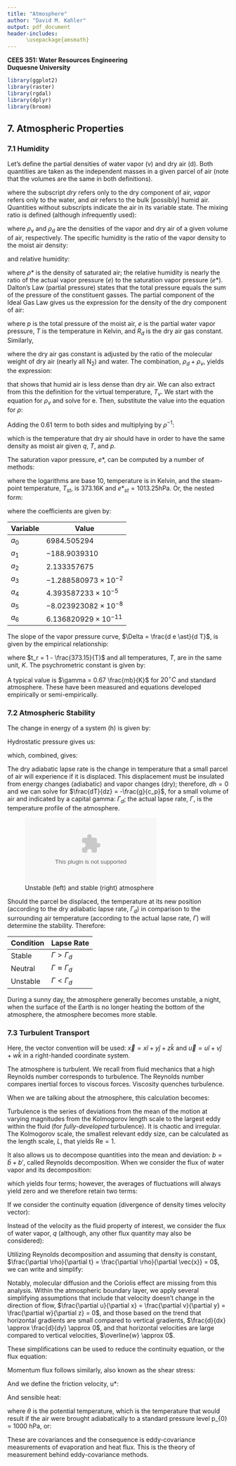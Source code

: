 ```yaml
---
title: "Atmosphere"
author: "David M. Kahler"
output: pdf_document
header-includes: 
      \usepackage{amsmath}
---
```

**CEES 351: Water Resources Engineering**  
**Duquesne University**  

```r
library(ggplot2)
library(raster)
library(rgdal)
library(dplyr)
library(broom)
```

## 7. Atmospheric Properties  
### 7.1 Humidity  
Let’s define the partial densities of water vapor (v) and dry air (d).  Both quantities are taken as the independent masses in a given parcel of air (note that the volumes are the same in both definitions).  

\begin{equation}
\rho_v = \frac{m_{vapor}}{\mathrm{V\llap{--}}_{air}}  
\end{equation}  

\begin{equation}
\rho_d = \frac{m_{dry}}{\mathrm{V\llap{--}}_{air}}  
\end{equation}  

where the subscript *dry* refers only to the dry component of air, *vapor* refers only to the water, and *air* refers to the bulk [possibly] humid air.  Quantities without subscripts indicate the air in its variable state.  The mixing ratio is defined (although infrequently used):  

\begin{equation}
m = \frac{\rho_v}{\rho_d} = \frac{m_{vapor}}{m_{dry}} 
\end{equation}  

where $\rho_v$ and $\rho_d$ are the densities of the vapor and dry air of a given volume of air, respectively.  The specific humidity is the ratio of the vapor density to the moist air density:  

\begin{equation}
q\ = \frac{\rho_v}{\rho}  
\end{equation}  

and relative humidity:  

\begin{equation}
r\ = \frac{\rho_v}{\rho \ast} \approx\ \frac{e}{e \ast}  
\end{equation}  

where $\rho \ast$ is the density of saturated air; the relative humidity is nearly the ratio of the actual vapor pressure ($e$) to the saturation vapor pressure ($e \ast$).  Dalton’s Law (partial pressure) states that the total pressure equals the sum of the pressure of the constituent gasses.  The partial component of the Ideal Gas Law gives us the expression for the density of the dry component of air:  

\begin{equation}
\rho_d = \frac{p-e}{R_d T}
\end{equation}  

where $p$ is the total pressure of the moist air, $e$ is the partial water vapor pressure, $T$ is the temperature in Kelvin, and $R_d$ is the dry air gas constant.  Similarly,  

\begin{equation}
\rho_v = \frac{0.622 e}{R_d T}
\end{equation}  

where the dry air gas constant is adjusted by the ratio of the molecular weight of dry air (nearly all $\mathrm{N}_2$) and water.  The combination, $\rho_d + \rho_v$, yields the expression:  

\begin{equation}
\rho = \frac{p-0.378e}{R_d T}
\end{equation}  

that shows that humid air is less dense than dry air.  We can also extract from this the definition for the virtual temperature, $T_v$.  We start with the equation for $\rho_v$ and solve for e.  Then, substitute the value into the equation for $\rho$:  

\begin{equation}
\frac{R_d T \rho_v}{0.622} = e
\end{equation}  

\begin{equation}
\rho = \frac{p}{R_d T} - \frac{0.378}{R_d T} \cdot \frac{R_d T \rho_v}{0.622}
\end{equation}  

\begin{equation}
\rho = \frac{p}{R_d T} - 0.61 \rho_v
\end{equation}  

Adding the 0.61 term to both sides and multiplying by $\rho^{-1}$:  

\begin{equation}
1 + 0.61 \frac{\rho_v}{\rho} = \frac{p}{\rho R_d T}
\end{equation}  

\begin{equation}
p = \rho T R_d (1 + 0.61 q)
\end{equation}  

\begin{equation}
T_v = T (1 + 0.61 q)
\end{equation}  

which is the temperature that dry air should have in order to have the same density as moist air given $q$, $T$, and $p$.  

The saturation vapor pressure, $e \ast$, can be computed by a number of methods:  

\begin{multline}
\log_{10} e \ast\ = 7.90298 (\frac{T_{st}}{T} - 1) + 5.02808 \log_{10} (\frac{T_{st}}{T}) - 1.3816 \times 10^{-7}  (10^{11.344 (1 - \frac{T}{T_{st}})} - 1) + 
\\ 8.1328 \times 10^{-3} (10^{-3.19149 (\frac{T_{st}}{T} - 1)} - 1) + \log_{10} e \ast_st
\end{multline}  

where the logarithms are base 10, temperature is in Kelvin, and the steam-point temperature, $T_{st}$, is 373.16K and $e \ast_{st} = 1013.25 \mathrm{hPa}$.  Or, the nested form:

\begin{equation}
e \ast = a_0 + T ( a_1 + T ( a_2 + T ( a_3 + T (a_4 + T (a_5 + T a_6)))))
\end{equation}  

where the coefficients are given by:  

|Variable|Value|
|---|---|
|$a_0$|$6984.505294$|
|$a_1$|$-188.9039310$|
|$a_2$|$2.133357675$|
|$a_3$|$-1.288580973 \times 10^{-2}$|
|$a_4$|$4.393587233 \times 10^{-5}$|
|$a_5$|$-8.023923082 \times 10^{-8}$|
|$a_6$|$6.136820929 \times 10^{-11}$|  

The slope of the vapor pressure curve, $\Delta = \frac{d e \ast}{d T}$, is given by the empirical relationship:  

\begin{equation}
\Delta = \frac{d e \ast}{d T} = \frac{373.15 e \ast}{T^2} (13.3185-3.952 t_r - 1.9335 t_r^2 - 0.5196 t_r^3)  
\end{equation}  

where $t_r = 1 - \frac{373.15}{T}$ and all temperatures, $T$, are in the same unit, $K$.  The psychrometric constant is given by:

\begin{equation}
\gamma = 4.9289 \times 10^{-7} T{2} + 3.4717 \times 10^{-4} T + 0.51443  
\end{equation}  

A typical value is $\gamma = 0.67 \frac{mb}{K}$ for $20^\circ C$ and standard atmosphere.  These have been measured and equations developed empirically or semi-empirically.

### 7.2 Atmospheric Stability  
The change in energy of a system (h) is given by:  

\begin{equation}
dh = c_p dT - \alpha dp
\end{equation}  

Hydrostatic pressure gives us:  

\begin{equation}
dp = -\rho g dz
\end{equation}  

which, combined, gives:  

\begin{equation}
dh = c_p  dT + \rho g \alpha dz
\end{equation}  

The dry adiabatic lapse rate is the change in temperature that a small parcel of air will experience if it is displaced.  This displacement must be insulated from energy changes (adiabatic) and vapor changes (dry); therefore, $dh = 0$ and we can solve for $\frac{dT}{dz} = -\frac{g}{c_p}$, for a small volume of air and indicated by a capital gamma: $\Gamma_{d}$; the actual lapse rate, $\Gamma$, is the temperature profile of the atmosphere.  

![Unstable (left) and stable (right) atmosphere](figures/atm_stable.eps)  

Should the parcel be displaced, the temperature at its new position (according to the dry adiabatic lapse rate, $\Gamma_d$) in comparison to the surrounding air temperature (according to the actual lapse rate, $\Gamma$) will determine the stability.  Therefore:  

|Condition |Lapse Rate |  
|---|---|  
|Stable   |$\Gamma > \Gamma_d$      |  
|Neutral  |$\Gamma \approx \Gamma_d$  |  
|Unstable |$\Gamma < \Gamma_d$      |  

During a sunny day, the atmosphere generally becomes unstable, a night, when the surface of the Earth is no longer heating the bottom of the atmosphere, the atmosphere becomes more stable.  

### 7.3 Turbulent Transport  
Here, the vector convention will be used: $\vec{x} = x \hat{i} + y \hat{j} + z \hat{k}$ and $\vec{u} = u \hat{i} + v \hat{j} + w \hat{k}$ in a right-handed coordinate system.  

The atmosphere is turbulent.  We recall from fluid mechanics that a high Reynolds number corresponds to turbulence.  The Reynolds number compares inertial forces to viscous forces.  Viscosity quenches turbulence.  

\begin{equation}
\mathrm{Re} = \frac{\rho u L}{\mu} = \frac{u L}{\nu}
\end{equation}  

When we are talking about the atmosphere, this calculation becomes:

\begin{equation}
\mathrm{Re} = \frac{1.255\ u\ L}{1.983 \times 10^{-5}} = 6.329 \times 10^{4}\ u\ L  
\end{equation}  

Turbulence is the series of deviations from the mean of the motion at varying magnitudes from the Kolmogorov length scale to the largest eddy within the fluid (for *fully-developed* turbulence).  It is chaotic and irregular.  The Kolmogorov scale, the smallest relevant eddy size, can be calculated as the length scale, $L$, that yields $\mathrm{Re} = 1$.  

It also allows us to decompose quantities into the mean and deviation: $b = \bar{b} + b'$, called Reynolds decomposition.  When we consider the flux of water vapor and its decomposition:  

\begin{equation}
F = \rho q \vec{u}
\end{equation}  

\begin{equation}
F = \rho (\bar{q} + q') (\overline{\vec{u}} + \vec{u}')
\end{equation}  

which yields four terms; however, the averages of fluctuations will always yield zero and we therefore retain two terms:  

\begin{equation}
F = \rho (\overline{\vec{u} q} + \overline{\vec{u}' q'})
\end{equation}  

If we consider the continuity equation (divergence of density times velocity vector):  

\begin{equation}
\frac{\partial \rho}{\partial t} + \nabla \cdot (\rho \vec{u}) = 0  
\end{equation}  

Instead of the velocity as the fluid property of interest, we consider the flux of water vapor, $q$ (although, any other flux quantity may also be considered):  

\begin{equation}
\frac{\partial \rho q}{\partial t} + \frac{\partial \rho q u}{\partial x} + \frac{\partial \rho q v}{\partial y} + \frac{\partial \rho q w}{\partial z} = 0  
\end{equation}  

Utilizing Reynolds decomposition and assuming that density is constant, $\frac{\partial \rho}{\partial t} = \frac{\partial \rho}{\partial \vec{x}} = 0$, we can write and simplify:  

\begin{equation}
\frac{\partial (\overline{q} + q')}{\partial t} + \frac{\partial (\overline{q} + q') (\overline{u} + u')}{\partial x} + \frac{\partial (\overline{q} + q') (\overline{v} + v')}{\partial y} + \frac{\partial (\overline{q} + q') (\overline{w} + w')}{\partial z} = 0  
\end{equation}  

\begin{equation}
\ldots + \frac{\partial (\overline{\overline{q} \overline{u}} + \overline{\overline{q} u'} + \overline{q' \overline{u}} + \overline{q' u'})}{\partial x} + \ldots = 0  
\end{equation}  

\begin{equation}
\ldots + \frac{\partial (\overline{\overline{q} \overline{u}} + \overline{q' u'})}{\partial x} + \ldots = 0  
\end{equation}  

\begin{equation}
\ldots + \overline{u} \frac{\partial \overline{q}}{\partial x} + \overline{q} \frac{\partial \overline{u}}{\partial x} + \frac{\partial \overline{q' u'}}{\partial x} + \ldots = 0  
\end{equation}  

\begin{equation}
\ldots + \overline{u} \frac{\partial \overline{q}}{\partial x} + \frac{\partial \overline{q' u'}}{\partial x} + \ldots = 0  
\end{equation}  

\begin{equation}
\frac{\partial \overline{q}}{\partial t} + \overline{u} \frac{\partial \overline{q}}{\partial x} + \overline{v} \frac{\partial \overline{q}}{\partial y} + \overline{w} \frac{\partial \overline{q}}{\partial z} + \frac{\partial \overline{q' u'}}{\partial x} + \frac{\partial \overline{q' v'}}{\partial y} + \frac{\partial \overline{q' w'}}{\partial z} = 0  
\end{equation}  

Notably, molecular diffusion and the Coriolis effect are missing from this analysis.  Within the atmospheric boundary layer, we apply several simplifying assumptions that include that velocity doesn't change in the direction of flow, $\frac{\partial u}{\partial x} = \frac{\partial v}{\partial y} = \frac{\partial w}{\partial z} = 0$, and those based on the trend that horizontal gradients are small compared to vertical gradients, $\frac{d}{dx} \approx \frac{d}{dy} \approx 0$, and that horizontal velocities are large compared to vertical velocities, $\overline{w} \approx 0$.  

These simplifications can be used to reduce the continuity equation, or the flux equation:  

\begin{equation}
E = \rho \overline{q' w'}  
\end{equation}  

Momentum flux follows similarly, also known as the shear stress:  

\begin{equation}
\tau_0 = -\rho \overline{u'w'}  
\end{equation}  

And we define the friction velocity, u*:  

\begin{equation}
e_*^2 = \frac{\tau_0}{\rho} = \overline{u'w'}
\end{equation}  

And sensible heat:  

\begin{equation}
H = \rho c_p \overline{\theta' w'}  
\end{equation}  

where $\theta$ is the potential temperature, which is the temperature that would result if the air were brought adiabatically to a standard pressure level p_{0} = 1000 hPa, or:  

\begin{equation}
\theta = T \cdot (\frac{p_0}{p})^{\frac{R_d}{c_p}}  
\end{equation}  

These are covariances and the consequence is eddy-covariance measurements of evaporation and heat flux.  This is the theory of measurement behind eddy-covariance methods.  

